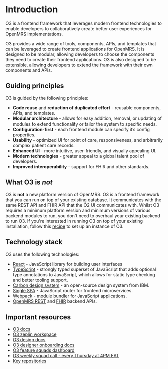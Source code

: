 # Introduction

O3 is a frontend framework that leverages modern frontend technologies to enable developers to collaboratively create better user experiences for OpenMRS implementations.

O3 provides a wide range of tools, components, APIs, and templates that can be leveraged to create frontend applications for OpenMRS. It is designed to be modular, allowing developers to choose the components they need to create their frontend applications. O3 is also designed to be extensible, allowing developers to extend the framework with their own components and APIs.

## Guiding principles

O3 is guided by the following principles:

- **Code reuse** and **reduction of duplicated effort** - reusable components, APIs, and templates.
- **Modular architecture** - allows for easy addition, removal, or updating of modules to extend functionality or tailor the system to specific needs.
- **Configuration-first** - each frontend module can specify it’s config properties.
- **Usability** - optimized UI for point of care, responsiveness, and arbitrarily complex patient care records.
- **Enhanced UI** - more intuitive, user-friendly, and visually appealing UI.
- **Modern technologies** - greater appeal to a global talent pool of developers.
- **Improved interoperability** - support for FHIR and other standards.

## What O3 is _not_

O3 is **not** a new platform version of OpenMRS. O3 is a frontend framework that you can run on top of your existing database. It communicates with the same REST API and FHIR API that the O2 UI communicates with. Whilst O3 requires a minimum platform version and minimum versions of various backend modules to run, you don't need to overhaul your existing backend to run O3. If you're interested in running O3 on top of your existing installation, follow this [recipe](/docs/recipes/set-up-o3-instance) to set up an instance of O3.

## Technology stack

O3 uses the following technologies:

- [React](https://react.dev) - JavaScript library for building user interfaces
- [TypeScript](https://typescriptlang.org) - strongly typed superset of JavaScript that adds optional type annotations to JavaScript, which allows for static type checking and better tooling support.
- [Carbon design system](https://carbondesignsystem.com) - an open-source design system from IBM.
- [Single SPA](https://single-spa.js.org) - JavaScript router for frontend microservices.
- [Webpack](https://webpack.js.org) - module bundler for JavaScript applications.
- [OpenMRS REST](https://rest.openmrs.org) and [FHIR](https://om.rs/fhir) backend APIs.

## Important resources

- [O3 docs](https://om.rs/o3docs)
- [O3 zeplin workspace](https://om.rs/styleguide)
- [O3 design docs](https://om.rs/o3ui)
- [O3 designer onboarding docs](https://om.rs/o3design)
- [O3 feature squads dashboard](https://wiki.openmrs.org/display/projects/Squad+Dashboard)
- [O3 weekly squad call - every Thursday at 4PM EAT](https://om.rs/zoommf)
- [Key repositories](/docs/key-repositories)